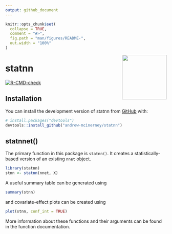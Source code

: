```yaml
---
output: github_document
---
```


<!-- README.md is generated from README.Rmd. Please edit that file -->

```r
knitr::opts_chunk$set(
  collapse = TRUE,
  comment = "#>",
  fig.path = "man/figures/README-",
  out.width = "100%"
)
```

<img src="man/figures/logo.png" align="right" height="139" />

# statnn

<!-- badges: start -->
[![R-CMD-check](https://github.com/andrew-mcinerney/statnnet/workflows/R-CMD-check/badge.svg)](https://github.com/andrew-mcinerney/statnnet/actions)
<!-- badges: end -->


## Installation

You can install the development version of statnn from [GitHub](https://github.com/) with:

``` r
# install.packages("devtools")
devtools::install_github("andrew-mcinerney/statnn")
```

## statnnet()

The primary function in this package is `statnn()`.
It creates a statistically-based version of an existing `nnet` object.

```r
library(statnn)
stnn <- statnn(nnet, X)
```

A useful summary table can be generated using
```r
summary(stnn)
```

and covariate-effect plots can be created using
```r
plot(stnn, conf_int = TRUE)
```

More information about these functions and their arguments can be found in the
function documentation.
